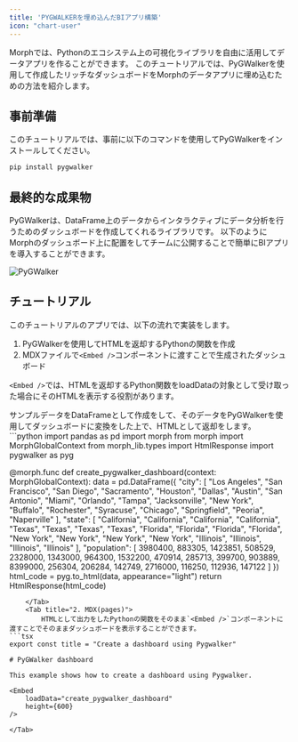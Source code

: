 ```yaml
---
title: 'PYGWALKERを埋め込んだBIアプリ構築'
icon: "chart-user"
---
```


Morphでは、Pythonのエコシステム上の可視化ライブラリを自由に活用してデータアプリを作ることができます。
このチュートリアルでは、PyGWalkerを使用して作成したリッチなダッシュボードをMorphのデータアプリに埋め込むための方法を紹介します。

## 事前準備

このチュートリアルでは、事前に以下のコマンドを使用してPyGWalkerをインストールしてください。

```bash
pip install pygwalker
```

## 最終的な成果物

PyGWalkerは、DataFrame上のデータからインタラクティブにデータ分析を行うためのダッシュボードを作成してくれるライブラリです。
以下のようにMorphのダッシュボード上に配置をしてチームに公開することで簡単にBIアプリを導入することができます。

![PyGWalker](/assets/images/docs/tutorial/pygwalker.png)

## チュートリアル

このチュートリアルのアプリでは、以下の流れで実装をします。

1. PyGWalkerを使用してHTMLを返却するPythonの関数を作成
2. MDXファイルで`<Embed />`コンポーネントに渡すことで生成されたダッシュボード

`<Embed />`では、HTMLを返却するPython関数をloadDataの対象として受け取った場合にそのHTMLを表示する役割があります。

<Tabs>
    <Tab title="1. Python">
        サンプルデータをDataFrameとして作成をして、そのデータをPyGWalkerを使用してダッシュボードに変換をした上で、HTMLとして返却をします。
```python
import pandas as pd
import morph
from morph import MorphGlobalContext
from morph_lib.types import HtmlResponse
import pygwalker as pyg

@morph.func
def create_pygwalker_dashboard(context: MorphGlobalContext):
    data = pd.DataFrame({
        "city": [
            "Los Angeles", "San Francisco", "San Diego", "Sacramento",
            "Houston", "Dallas", "Austin", "San Antonio",
            "Miami", "Orlando", "Tampa", "Jacksonville",
            "New York", "Buffalo", "Rochester", "Syracuse",
            "Chicago", "Springfield", "Peoria", "Naperville"
        ],
        "state": [
            "California", "California", "California", "California",
            "Texas", "Texas", "Texas", "Texas",
            "Florida", "Florida", "Florida", "Florida",
            "New York", "New York", "New York", "New York",
            "Illinois", "Illinois", "Illinois", "Illinois"
        ],
        "population": [
            3980400, 883305, 1423851, 508529,
            2328000, 1343000, 964300, 1532200,
            470914, 285713, 399700, 903889,
            8399000, 256304, 206284, 142749,
            2716000, 116250, 112936, 147122
        ]
    })
    html_code = pyg.to_html(data, appearance="light")
    return HtmlResponse(html_code)
```
    </Tab>
    <Tab title="2. MDX(pages)">
        HTMLとして出力をしたPythonの関数をそのまま`<Embed />`コンポーネントに渡すことでそのままダッシュボードを表示することができます。
```tsx
export const title = "Create a dashboard using Pygwalker"

# PyGWalker dashboard

This example shows how to create a dashboard using Pygwalker.

<Embed
    loadData="create_pygwalker_dashboard"
    height={600}
/>

```
    </Tab>
</Tabs>

